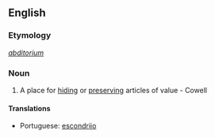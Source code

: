 ==English==

===Etymology===
{{L.}} ''[[abditorium]]''

===Noun===
{{en-noun|abditories}}
# A place for [[hiding]] or [[preserving]] articles of value - Cowell

====Translations====
*Portuguese: [[escondrijo]]